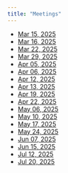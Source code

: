 ```yaml
---
title: "Meetings"
---
```


- [Mar 15, 2025](mar-15-2025.qmd)  
- [Mar 16, 2025](mar-16-2025.qmd)  
- [Mar 22, 2025](mar-22-2025.qmd)  
- [Mar 29, 2025](mar-29-2025.qmd)  
- [Apr 05, 2025](apr-05-2025.qmd)  
- [Apr 06, 2025](apr-06-2025.qmd)  
- [Apr 12, 2025](apr-12-2025.qmd)   
- [Apr 13, 2025](apr-13-2025.qmd)  
- [Apr 19, 2025](apr-19-2025.qmd) 
- [Apr 22, 2025](apr-22-2025.qmd)  
- [May 06, 2025](may-06-2025.qmd)  
- [May 10, 2025](may-10-2025.qmd)  
- [May 17, 2025](may-17-2025.qmd)  
- [May 24, 2025](may-24-2025.qmd)  
- [Jun 07, 2025](jun-07-2025.qmd)  
- [Jun 15, 2025](jun-15-2025.qmd)  
- [Jul 12, 2025](jul-12-2025.qmd)  
- [Jul 20, 2025](jul-20-2025.qmd)
